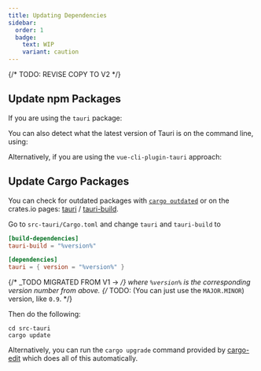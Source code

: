 ```yaml
---
title: Updating Dependencies
sidebar:
  order: 1
  badge:
    text: WIP
    variant: caution
---
```


{/* TODO: REVISE COPY TO V2 */}


## Update npm Packages

If you are using the `tauri` package:

<CommandTabs
  npm="npm install @tauri-apps/cli@latest @tauri-apps/api@latest"
  yarn="yarn up @tauri-apps/cli @tauri-apps/api"
  pnpm="pnpm update @tauri-apps/cli @tauri-apps/api --latest"
/>

You can also detect what the latest version of Tauri is on the command line, using:

<CommandTabs
  npm="npm outdated @tauri-apps/cli"
  yarn="yarn outdated @tauri-apps/cli"
  pnpm="pnpm outdated @tauri-apps/cli"
/>

Alternatively, if you are using the `vue-cli-plugin-tauri` approach:

<CommandTabs
  npm="npm install vue-cli-plugin-tauri@latest"
  yarn="yarn up vue-cli-plugin-tauri"
  pnpm="pnpm update vue-cli-plugin-tauri --latest"
/>

## Update Cargo Packages

You can check for outdated packages with [`cargo outdated`] or on the crates.io pages: [tauri] / [tauri-build].

Go to `src-tauri/Cargo.toml` and change `tauri` and `tauri-build` to

```toml
[build-dependencies]
tauri-build = "%version%"

[dependencies]
tauri = { version = "%version%" }
```

{/* _TODO MIGRATED FROM V1 -> */}
where `%version%` is the corresponding version number from above. {/* TODO: (You can just use the `MAJOR.MINOR`) version, like `0.9`. */}

Then do the following:

```shell
cd src-tauri
cargo update
```

Alternatively, you can run the `cargo upgrade` command provided by [cargo-edit] which does all of this automatically.

[`cargo outdated`]: https://github.com/kbknapp/cargo-outdated
[tauri]: https://crates.io/crates/tauri/versions
[tauri-build]: https://crates.io/crates/tauri-build/versions
[cargo-edit]: https://github.com/killercup/cargo-edit
